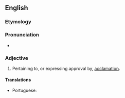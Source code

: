 ==English==

===Etymology===
{{PIE root|en|kelh₁}}
{{suffix|en|acclaim|atory}}

===Pronunciation===
* {{a|US}} {{IPA|/ə.ˈklæm.ə.tɔɹ.i/|lang=en}}

===Adjective===
{{head|en|adjective}}

# Pertaining to, or expressing approval by, [[acclamation]].

====Translations====
{{trans-top|pertaining to, or expressing approval by, acclamation}}
* Portuguese: {{t|pt|aclamatório}}
{{trans-mid}}
{{trans-bottom}}